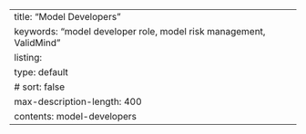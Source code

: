 ---
title: "Model Developers"
keywords: "model developer role, model risk management, ValidMind"
listing: 
  type: default
#  sort: false
  max-description-length: 400
  contents: model-developers
---